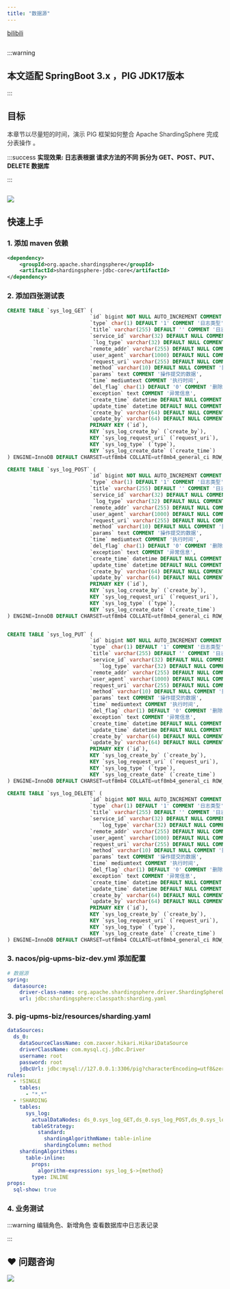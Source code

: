 ```yaml
---
title: "数据源"
---
```


[bilibili](https://player.bilibili.com/player.html?bvid=BV12t411B7e9&p=15&page=15&autoplay=0)

## 
:::warning
## 本文适配 SpringBoot 3.x ，PIG JDK17版本
:::

## 目标


<font style="color:#323232;">本章节以尽量短的时间，演示 PIG 框架如何整合 </font><font style="color:#323232;">Apache ShardingSphere 完成分表操作</font><font style="color:#323232;"> 。</font>



:::success
**实现效果:  日志表根据 请求方法的不同 拆分为 GET、POST、PUT、DELETE 数据库**

:::



## ![](https://cdn.nlark.com/yuque/0/2021/png/283679/1637109926530-3c9a5aa5-cced-4810-ab0b-a4fa2186f1b3.png)
## 
## 快速上手
### 1. 添加 maven 依赖
```xml
<dependency>
    <groupId>org.apache.shardingsphere</groupId>
    <artifactId>shardingsphere-jdbc-core</artifactId>
</dependency>
```

### 2. 添加四张测试表


```sql
CREATE TABLE `sys_log_GET` (
                           `id` bigint NOT NULL AUTO_INCREMENT COMMENT '编号',
                           `type` char(1) DEFAULT '1' COMMENT '日志类型',
                           `title` varchar(255) DEFAULT '' COMMENT '日志标题',
                           `service_id` varchar(32) DEFAULT NULL COMMENT '服务ID',
                            `log_type` varchar(32) DEFAULT NULL COMMENT '日志类型',
                           `remote_addr` varchar(255) DEFAULT NULL COMMENT '操作IP地址',
                           `user_agent` varchar(1000) DEFAULT NULL COMMENT '用户代理',
                           `request_uri` varchar(255) DEFAULT NULL COMMENT '请求URI',
                           `method` varchar(10) DEFAULT NULL COMMENT '操作方式',
                           `params` text COMMENT '操作提交的数据',
                           `time` mediumtext COMMENT '执行时间',
                           `del_flag` char(1) DEFAULT '0' COMMENT '删除标记',
                           `exception` text COMMENT '异常信息',
                           `create_time` datetime DEFAULT NULL COMMENT '创建时间',
                           `update_time` datetime DEFAULT NULL COMMENT '更新时间',
                           `create_by` varchar(64) DEFAULT NULL COMMENT '创建人',
                           `update_by` varchar(64) DEFAULT NULL COMMENT '更新人',
                           PRIMARY KEY (`id`),
                           KEY `sys_log_create_by` (`create_by`),
                           KEY `sys_log_request_uri` (`request_uri`),
                           KEY `sys_log_type` (`type`),
                           KEY `sys_log_create_date` (`create_time`)
) ENGINE=InnoDB DEFAULT CHARSET=utf8mb4 COLLATE=utf8mb4_general_ci ROW_FORMAT=DYNAMIC COMMENT='日志表';

CREATE TABLE `sys_log_POST` (
                           `id` bigint NOT NULL AUTO_INCREMENT COMMENT '编号',
                           `type` char(1) DEFAULT '1' COMMENT '日志类型',
                           `title` varchar(255) DEFAULT '' COMMENT '日志标题',
                           `service_id` varchar(32) DEFAULT NULL COMMENT '服务ID',
                            `log_type` varchar(32) DEFAULT NULL COMMENT '日志类型',
                           `remote_addr` varchar(255) DEFAULT NULL COMMENT '操作IP地址',
                           `user_agent` varchar(1000) DEFAULT NULL COMMENT '用户代理',
                           `request_uri` varchar(255) DEFAULT NULL COMMENT '请求URI',
                           `method` varchar(10) DEFAULT NULL COMMENT '操作方式',
                           `params` text COMMENT '操作提交的数据',
                           `time` mediumtext COMMENT '执行时间',
                           `del_flag` char(1) DEFAULT '0' COMMENT '删除标记',
                           `exception` text COMMENT '异常信息',
                           `create_time` datetime DEFAULT NULL COMMENT '创建时间',
                           `update_time` datetime DEFAULT NULL COMMENT '更新时间',
                           `create_by` varchar(64) DEFAULT NULL COMMENT '创建人',
                           `update_by` varchar(64) DEFAULT NULL COMMENT '更新人',
                           PRIMARY KEY (`id`),
                           KEY `sys_log_create_by` (`create_by`),
                           KEY `sys_log_request_uri` (`request_uri`),
                           KEY `sys_log_type` (`type`),
                           KEY `sys_log_create_date` (`create_time`)
) ENGINE=InnoDB DEFAULT CHARSET=utf8mb4 COLLATE=utf8mb4_general_ci ROW_FORMAT=DYNAMIC COMMENT='日志表';


CREATE TABLE `sys_log_PUT` (
                           `id` bigint NOT NULL AUTO_INCREMENT COMMENT '编号',
                           `type` char(1) DEFAULT '1' COMMENT '日志类型',
                           `title` varchar(255) DEFAULT '' COMMENT '日志标题',
                           `service_id` varchar(32) DEFAULT NULL COMMENT '服务ID',
                              `log_type` varchar(32) DEFAULT NULL COMMENT '日志类型',
                           `remote_addr` varchar(255) DEFAULT NULL COMMENT '操作IP地址',
                           `user_agent` varchar(1000) DEFAULT NULL COMMENT '用户代理',
                           `request_uri` varchar(255) DEFAULT NULL COMMENT '请求URI',
                           `method` varchar(10) DEFAULT NULL COMMENT '操作方式',
                           `params` text COMMENT '操作提交的数据',
                           `time` mediumtext COMMENT '执行时间',
                           `del_flag` char(1) DEFAULT '0' COMMENT '删除标记',
                           `exception` text COMMENT '异常信息',
                           `create_time` datetime DEFAULT NULL COMMENT '创建时间',
                           `update_time` datetime DEFAULT NULL COMMENT '更新时间',
                           `create_by` varchar(64) DEFAULT NULL COMMENT '创建人',
                           `update_by` varchar(64) DEFAULT NULL COMMENT '更新人',
                           PRIMARY KEY (`id`),
                           KEY `sys_log_create_by` (`create_by`),
                           KEY `sys_log_request_uri` (`request_uri`),
                           KEY `sys_log_type` (`type`),
                           KEY `sys_log_create_date` (`create_time`)
) ENGINE=InnoDB DEFAULT CHARSET=utf8mb4 COLLATE=utf8mb4_general_ci ROW_FORMAT=DYNAMIC COMMENT='日志表';

CREATE TABLE `sys_log_DELETE` (
                           `id` bigint NOT NULL AUTO_INCREMENT COMMENT '编号',
                           `type` char(1) DEFAULT '1' COMMENT '日志类型',
                           `title` varchar(255) DEFAULT '' COMMENT '日志标题',
                           `service_id` varchar(32) DEFAULT NULL COMMENT '服务ID',
                              `log_type` varchar(32) DEFAULT NULL COMMENT '日志类型',
                           `remote_addr` varchar(255) DEFAULT NULL COMMENT '操作IP地址',
                           `user_agent` varchar(1000) DEFAULT NULL COMMENT '用户代理',
                           `request_uri` varchar(255) DEFAULT NULL COMMENT '请求URI',
                           `method` varchar(10) DEFAULT NULL COMMENT '操作方式',
                           `params` text COMMENT '操作提交的数据',
                           `time` mediumtext COMMENT '执行时间',
                           `del_flag` char(1) DEFAULT '0' COMMENT '删除标记',
                           `exception` text COMMENT '异常信息',
                           `create_time` datetime DEFAULT NULL COMMENT '创建时间',
                           `update_time` datetime DEFAULT NULL COMMENT '更新时间',
                           `create_by` varchar(64) DEFAULT NULL COMMENT '创建人',
                           `update_by` varchar(64) DEFAULT NULL COMMENT '更新人',
                           PRIMARY KEY (`id`),
                           KEY `sys_log_create_by` (`create_by`),
                           KEY `sys_log_request_uri` (`request_uri`),
                           KEY `sys_log_type` (`type`),
                           KEY `sys_log_create_date` (`create_time`)
) ENGINE=InnoDB DEFAULT CHARSET=utf8mb4 COLLATE=utf8mb4_general_ci ROW_FORMAT=DYNAMIC COMMENT='日志表';

```

### 3.  nacos/pig-upms-biz-dev.yml 添加配置
```yaml
# 数据源
spring:
  datasource:
    driver-class-name: org.apache.shardingsphere.driver.ShardingSphereDriver
    url: jdbc:shardingsphere:classpath:sharding.yaml 
```

### 3.  pig-upms-biz/resources/sharding.yaml 
```yaml
dataSources:
  ds_0:
    dataSourceClassName: com.zaxxer.hikari.HikariDataSource
    driverClassName: com.mysql.cj.jdbc.Driver
    username: root
    password: root
    jdbcUrl: jdbc:mysql://127.0.0.1:3306/pig?characterEncoding=utf8&zeroDateTimeBehavior=convertToNull&useSSL=false&allowMultiQueries=true&useJDBCCompliantTimezoneShift=true&useLegacyDatetimeCode=false&serverTimezone=Asia/Shanghai&nullCatalogMeansCurrent=true&allowPublicKeyRetrieval=true
rules:
  - !SINGLE
    tables:
      - "*.*"
  - !SHARDING
    tables:
      sys_log:
        actualDataNodes: ds_0.sys_log_GET,ds_0.sys_log_POST,ds_0.sys_log_PUT,ds_0.sys_log_DELETE
        tableStrategy:
          standard:
            shardingAlgorithmName: table-inline
            shardingColumn: method
    shardingAlgorithms:
      table-inline:
        props:
          algorithm-expression: sys_log_$->{method}
        type: INLINE
props:
  sql-show: true

```

### 4. 业务测试


:::warning
编辑角色、新增角色 查看数据库中日志表记录

:::





## ❤  问题咨询
![](https://cdn.nlark.com/yuque/0/2022/gif/283679/1662563973685-c22e9831-db66-42b5-973f-886d25d1e0e7.gif)

